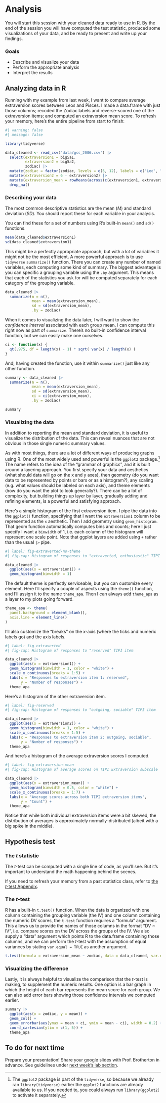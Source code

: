 # Analysis

You will start this session with your cleaned data ready to use in R. By the end of the session you will have computed the test statistic, produced some visualizations of your data, and be ready to present and write up your findings.


### Goals

- Describe and visualize your data
- Perform the appropriate analysis
- Interpret the results


## Analyzing data in R

Running with my example from last week, I want to compare average extraversion scores between Leos and Pisces. I made a data.frame with just those columns; recoded the Zodiac labels and reverse-scored one of the extraversion items; and computed an extraversion mean score. To refresh your memory, here's the entire pipeline from start to finish:


```r
#| warning: false
#| message: false

library(tidyverse)

data_cleaned <- read_csv("data/gss_2006.csv") |> 
  select(extraversion1 = big5a1, 
         extraversion2 = big5a2,
         zodiac) |> 
  mutate(zodiac = factor(zodiac, levels = c(5, 12), labels = c("Leo", "Pisces"))) |> 
  mutate(extraversion2 = 6 - extraversion2) |> 
  mutate(extraversion_mean = rowMeans(across(c(extraversion1, extraversion2)))) |> 
  drop_na()

```

### Describing your data

The most common descriptive statistics are the mean ($M$) and standard deviation ($SD$). You should report these for each variable in your analysis.

You can find these for a set of numbers using R's built-in `mean()` and `sd()` functions.

```r
mean(data_cleaned$extraversion1)
sd(data_cleaned$extraversion1)
```

This might be a perfectly appropriate approach, but with a lot of variables it might not be the most efficient. A more powerful approach is to use `tidyverse` `summarize()` function. There you can create any number of named variables, each computing some kind of summary. The biggest advantage is you can specific a grouping variable using the `.by` argument. This means that each of the statistics you ask for will be computed separately for each category of the grouping variable.

```r
data_cleaned |>
  summarize(n = n(),
            mean = mean(extraversion_mean), 
            sd = sd(extraversion_mean),
            .by = zodiac)
```

When it comes to visualizing the data later, I will want to show the *confidence interval* associated with each group mean. I can compute this right now as part of `summarize`. There's no built-in confidence interval function, but we can easily make one ourselves.

```r
ci <- function(x) {
  qt(.975, df = length(x) - 1) * sqrt( var(x) / length(x) )
}
```

And, having created the function, use it within `summarize()` just like any other function.

```r

summary <- data_cleaned |>
  summarize(n = n(),
            mean = mean(extraversion_mean), 
            sd = sd(extraversion_mean),
            ci = ci(extraversion_mean),
            .by = zodiac)

summary
```

### Visualizing the data

In addition to reporting the mean and standard deviation, it is useful to visualize the distribution of the data. This can reveal nuances that are not obvious in those single numeric summary values.

As with most things, there are a lot of different ways of producing graphs using R. One of the most widely used and powerful is the `ggplot2` package.^[The `ggplot2` package is part of the `tidyverse`, so because we already ran `library(tidyverse)` earlier the `ggplot2` functions are already available to us. If you needed to, you could always run `library(ggplot2)` to activate it separately.] The name refers to the idea of the "grammar of graphics", and it is built around a layering approach. You first specify your data and aesthetics (what should data will go on the x and y axes), then geometry (do you want data to be represented by points or bars or as a histogram?), any scaling (e.g. what values should be labeled on each axis), and theme elements (how do you want the plot to look generally?). There can be a lot of complexity, but building things up layer by layer, gradually adding and refining elements, is a powerful and satisfying approach.

Here's a simple histogram of the first extraversion item. I pipe the data into the `ggplot()` function, specifying that I want the `extraversion1` column to be represented as the `x` aesthetic. Then I add geometry using `geom_histogram`. That geom function automatically computes bins and counts; here I just specify I want a `binwidth` of 1, i.e. each column of the histogram will represent one scale point. Note that ggplot layers are added using `+` rather than the usual `|>` pipe.


```r
#| label: fig-extraverted-no-theme
#| fig-cap: Histogram of responses to "extraverted, enthusiastic" TIPI item

data_cleaned |> 
  ggplot(aes(x = extraversion1)) +
  geom_histogram(binwidth = 1)

```


The default theme is perfectly serviceable, but you can customize every element. Here I'll specify a couple of aspects using the `theme()` function, and I'll assign it to the name `theme_apa`. Then I can always add `theme_apa` as a layer to my plots going forward. 

```r

theme_apa <- theme(
  panel.background = element_blank(),
  axis.line = element_line()
)

```

I'll also customize the "breaks" on the x-axis (where the ticks and numeric labels go) and the axis labels.

```r
#| label: fig-extraverted
#| fig-cap: Histogram of responses to "reserved" TIPI item

data_cleaned |> 
  ggplot(aes(x = extraversion1)) +
  geom_histogram(binwidth = 1, color = "white") +
  scale_x_continuous(breaks = 1:5) +
  labs(x = "Responses to extraversion item 1: reserved",
       y = "Number of responses") +
  theme_apa

```

Here's a histogram of the other extraversion item.

```r
#| label: fig-reserved
#| fig-cap: Histogram of responses to "outgoing, sociable" TIPI item

data_cleaned |> 
  ggplot(aes(x = extraversion2)) +
  geom_histogram(binwidth = 1, color = "white") +
  scale_x_continuous(breaks = 1:5) +
  labs(x = "Responses to extraversion item 2: outgoing, sociable",
       y = "Number of responses") +
  theme_apa

```

And here's a histogram of the average extraversion scores I computed.

```r
#| label: fig-extraversion-mean
#| fig-cap: Histogram of average scores on TIPI Extraversion subscale

data_cleaned |> 
  ggplot(aes(x = extraversion_mean)) +
  geom_histogram(binwidth = 0.5, color = "white") +
  scale_x_continuous(breaks = 1:7) +
  labs(x = "Average scores across both TIPI extraversion items",
       y = "Count") +
  theme_apa

```

Notice that while both individual extraversion items were a bit skewed, the distribution of averages is approximately normally-distributed (albeit with a big spike in the middle).


## Hypothesis test

### The $t$ statistic

The $t$-test can be computed with a single line of code, as you'll see. But it's important to understand the math happening behind the scenes.

If you need to refresh your memory from a past statistics class, refer to [the $t$-test Appendix](appendix-t-test.qmd).



### The $t$-test

R has a built-in `t.test()` function. When the data is organized with one column containing the grouping variable (the IV) and one column containing the numeric DV scores, the `t.test` function requires a "formula" argument. This allows us to provide the names of those columns in the format "DV ~ IV", i.e. compare scores on the DV across the groups of the IV. We also supply a "data" argument which points R to the data.frame containing those columns, and we can perform the $t$-test with the assumption of equal variances by stating `var.equal = TRUE` as another argument.


```r
t.test(formula = extraversion_mean ~ zodiac, data = data_cleaned, var.equal = TRUE)
```

### Visualizing the difference

Lastly, it is always helpful to visualize the comparison that the $t$-test is making, to supplement the numeric results. One option is a bar graph in which the height of each bar represents the mean score for each group. We can also add error bars showing those confidence intervals we computed earlier.


```r
summary |> 
  ggplot(aes(x = zodiac, y = mean)) +
  geom_col() +
  geom_errorbar(aes(ymax = mean + ci, ymin = mean - ci), width = 0.2) +
  coord_cartesian(ylim = c(1, 5)) +
  theme_apa
```


## To do for next time

Prepare your presentation! Share your google slides with Prof. Brotherton in advance. See guidelines under [next week's lab section](t-test_4_zodiac.qmd).
